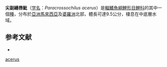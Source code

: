 {{Speciesbox
| name = 尖副繐唇魮
| status = NE
| status_system = IUCN3.1
| genus = Paracrossochilus
| species = acerus
| authority = Inger & Chin, 1962
| synonyms = *''Paracrossocheilus acerus''<br /><small>Inger & Chin, 1962</small>
}}
'''尖副繐唇魮'''（[[学名|学名]]：''Paracrossochilus acerus''）是[[輻鰭魚綱|輻鰭魚綱]][[鯉形目|鯉形目]][[鯉科|鯉科]]的其中一個[[種|種]]，分布於[[亞洲|亞洲]][[馬來西亞|馬來西亞]]及[[婆羅洲|婆羅洲]]北部，體長可達9.5公分，棲息在中底層水域。

==参考文献==
*{{FishBase_species|genus=Paracrossochilus|species=acerus|year=2011|month=12}}
{{Taxonbar|from=Q952025}}

[[Category:副繐唇魮屬|acerus]]